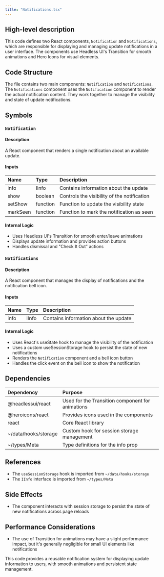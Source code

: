 ```yaml
---
title: "Notifications.tsx"
---
```


## High-level description
This code defines two React components, `Notification` and `Notifications`, which are responsible for displaying and managing update notifications in a user interface. The components use Headless UI's Transition for smooth animations and Hero Icons for visual elements.

## Code Structure
The file contains two main components: `Notification` and `Notifications`. The `Notifications` component uses the `Notification` component to render the actual notification content. They work together to manage the visibility and state of update notifications.

## Symbols

### `Notification`
#### Description
A React component that renders a single notification about an available update.

#### Inputs
| Name | Type | Description |
|:-----|:-----|:------------|
| info | IInfo | Contains information about the update |
| show | boolean | Controls the visibility of the notification |
| setShow | function | Function to update the visibility state |
| markSeen | function | Function to mark the notification as seen |

#### Internal Logic
- Uses Headless UI's Transition for smooth enter/leave animations
- Displays update information and provides action buttons
- Handles dismissal and "Check It Out" actions

### `Notifications`
#### Description
A React component that manages the display of notifications and the notification bell icon.

#### Inputs
| Name | Type | Description |
|:-----|:-----|:------------|
| info | IInfo | Contains information about the update |

#### Internal Logic
- Uses React's useState hook to manage the visibility of the notification
- Uses a custom useSessionStorage hook to persist the state of new notifications
- Renders the `Notification` component and a bell icon button
- Handles the click event on the bell icon to show the notification

## Dependencies
| Dependency | Purpose |
|:-----------|:--------|
| @headlessui/react | Used for the Transition component for animations |
| @heroicons/react | Provides icons used in the components |
| react | Core React library |
| ~/data/hooks/storage | Custom hook for session storage management |
| ~/types/Meta | Type definitions for the info prop |

## References
- The `useSessionStorage` hook is imported from `~/data/hooks/storage`
- The `IInfo` interface is imported from `~/types/Meta`

## Side Effects
- The component interacts with session storage to persist the state of new notifications across page reloads

## Performance Considerations
- The use of Transition for animations may have a slight performance impact, but it's generally negligible for small UI elements like notifications

This code provides a reusable notification system for displaying update information to users, with smooth animations and persistent state management.